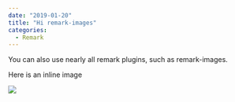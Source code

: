 ---
date: "2019-01-20"
title: "Hi remark-images"
categories:
  - Remark
---

You can also use nearly all remark plugins, such as remark-images.

Here is an inline image

![](./315.jpg)
